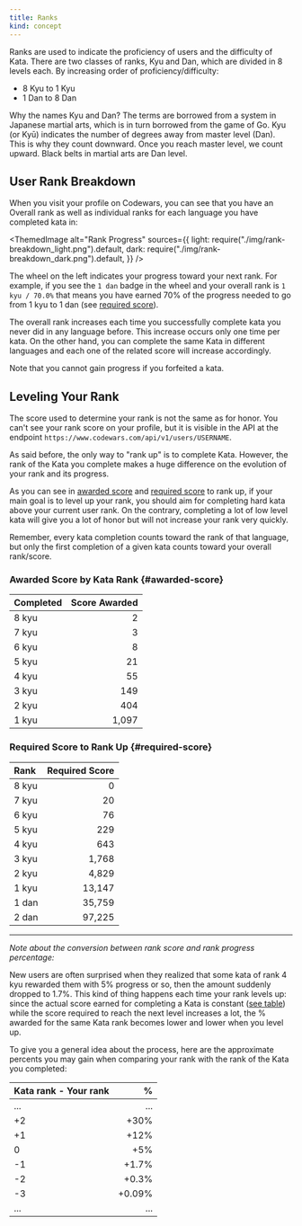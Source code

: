 ```yaml
---
title: Ranks
kind: concept
---
```



Ranks are used to indicate the proficiency of users and the difficulty of Kata. There are two classes of ranks, Kyu and Dan, which are divided in 8 levels each. By increasing order of proficiency/difficulty:

- 8 Kyu to 1 Kyu
- 1 Dan to 8 Dan

Why the names Kyu and Dan? The terms are borrowed from a system in Japanese martial arts, which is in turn borrowed from the game of Go. Kyu (or Kyū) indicates the number of degrees away from master level (Dan). This is why they count downward. Once you reach master level, we count upward. Black belts in martial arts are Dan level.

## User Rank Breakdown

When you visit your profile on Codewars, you can see that you have an Overall rank as well as individual ranks for each language you have completed kata in:

<ThemedImage
  alt="Rank Progress"
  sources={{
    light: require("./img/rank-breakdown_light.png").default,
    dark: require("./img/rank-breakdown_dark.png").default,
  }}
/>

The wheel on the left indicates your progress toward your next rank. For example, if you see the `1 dan` badge in the wheel and your overall rank is `1 kyu / 70.0%` that means you have earned 70% of the progress needed to go from 1 kyu to 1 dan (see [required score](#required-score)).

The overall rank increases each time you successfully complete kata you never did in any language before. This increase occurs only one time per kata. On the other hand, you can complete the same Kata in different languages and each one of the related score will increase accordingly.

Note that you cannot gain progress if you forfeited a kata.

## Leveling Your Rank

The score used to determine your rank is not the same as for honor. You can't see your rank score on your profile, but it is visible in the API at the endpoint `https://www.codewars.com/api/v1/users/USERNAME`.

As said before, the only way to "rank up" is to complete Kata. However, the rank of the Kata you complete makes a huge difference on the evolution of your rank and its progress.

As you can see in [awarded score](#awarded-score) and [required score](#required-score) to rank up, if your main goal is to level up your rank, you should aim for completing hard kata above your current user rank. On the contrary, completing a lot of low level kata will give you a lot of honor but will not increase your rank very quickly.

Remember, every kata completion counts toward the rank of that language, but only the first completion of a given kata counts toward your overall rank/score.

### Awarded Score by Kata Rank {#awarded-score}

| Completed | Score Awarded |
| :-------- | ------------: |
| 8 kyu     |             2 |
| 7 kyu     |             3 |
| 6 kyu     |             8 |
| 5 kyu     |            21 |
| 4 kyu     |            55 |
| 3 kyu     |           149 |
| 2 kyu     |           404 |
| 1 kyu     |         1,097 |

### Required Score to Rank Up {#required-score}

| Rank  | Required Score |
| :---- | -------------: |
| 8 kyu |              0 |
| 7 kyu |             20 |
| 6 kyu |             76 |
| 5 kyu |            229 |
| 4 kyu |            643 |
| 3 kyu |          1,768 |
| 2 kyu |          4,829 |
| 1 kyu |         13,147 |
| 1 dan |         35,759 |
| 2 dan |         97,225 |

---

_Note about the conversion between rank score and rank progress percentage:_

New users are often surprised when they realized that some kata of rank 4 kyu rewarded them with 5% progress or so, then the amount suddenly dropped to 1.7%. This kind of thing happens each time your rank levels up: since the actual score earned for completing a Kata is constant ([see table](#awarded-score)) while the score required to reach the next level increases a lot, the % awarded for the same Kata rank becomes lower and lower when you level up.

To give you a general idea about the process, here are the approximate percents you may gain when comparing your rank with the rank of the Kata you completed:

| Kata rank - Your rank |      % |
| :-------------------- | -----: |
| ...                   |    ... |
| +2                    |   +30% |
| +1                    |   +12% |
| 0                     |    +5% |
| -1                    |  +1.7% |
| -2                    |  +0.3% |
| -3                    | +0.09% |
| ...                   |    ... |
